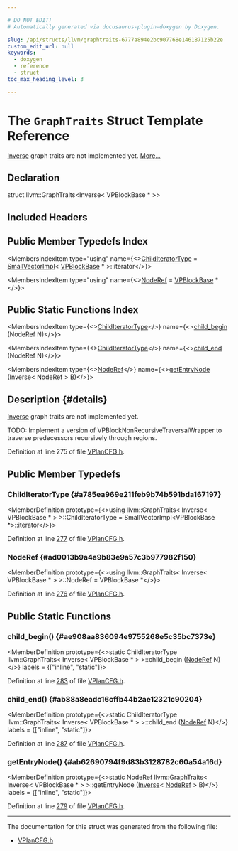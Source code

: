 ```yaml
---

# DO NOT EDIT!
# Automatically generated via docusaurus-plugin-doxygen by Doxygen.

slug: /api/structs/llvm/graphtraits-6777a894e2bc907768e146187125b22e
custom_edit_url: null
keywords:
  - doxygen
  - reference
  - struct
toc_max_heading_level: 3

---
```





# The `GraphTraits` Struct Template Reference

<DoxygenPage pluginConfig={pluginConfig}>

<a href="/docs/api/structs/llvm/inverse">Inverse</a> graph traits are not implemented yet. <a href="#details">More...</a>

## Declaration

<CodeBlock>struct llvm::GraphTraits&lt;Inverse&lt; VPBlockBase &#42; &gt;&gt;</CodeBlock>

## Included Headers

<IncludesList>
<IncludesListItem
  filePath="Transforms/Vectorize/VPlanCFG.h"
  permalink="/docs/api/files/lib/lib/transforms/lib/transforms/vectorize/vplancfg-h"
  isLocal="true" />
</IncludesList>

## Public Member Typedefs Index

<MembersIndex>

<MembersIndexItem
  type="using"
  name={<><a href="#a785ea969e211feb9b74b591bda167197">ChildIteratorType</a> = <a href="/docs/api/classes/llvm/smallvectorimpl">SmallVectorImpl</a>&lt; <a href="/docs/api/classes/llvm/vpblockbase">VPBlockBase</a> &#42; &gt;::iterator</>}>
</MembersIndexItem>

<MembersIndexItem
  type="using"
  name={<><a href="#ad0013b9a4a9b83e9a57c3b977982f150">NodeRef</a> = <a href="/docs/api/classes/llvm/vpblockbase">VPBlockBase</a> &#42;</>}>
</MembersIndexItem>

</MembersIndex>

## Public Static Functions Index

<MembersIndex>

<MembersIndexItem
  type={<><a href="#a785ea969e211feb9b74b591bda167197">ChildIteratorType</a></>}
  name={<><a href="#ae908aa836094e9755268e5c35bc7373e">child&#95;begin</a> (NodeRef N)</>}>
</MembersIndexItem>

<MembersIndexItem
  type={<><a href="#a785ea969e211feb9b74b591bda167197">ChildIteratorType</a></>}
  name={<><a href="#ab88a8eadc16cffb44b2ae12321c90204">child&#95;end</a> (NodeRef N)</>}>
</MembersIndexItem>

<MembersIndexItem
  type={<><a href="#ad0013b9a4a9b83e9a57c3b977982f150">NodeRef</a></>}
  name={<><a href="#ab62690794f9d83b3128782c60a54a16d">getEntryNode</a> (Inverse&lt; NodeRef &gt; B)</>}>
</MembersIndexItem>

</MembersIndex>

## Description {#details}

<a href="/docs/api/structs/llvm/inverse">Inverse</a> graph traits are not implemented yet.

TODO: Implement a version of VPBlockNonRecursiveTraversalWrapper to traverse predecessors recursively through regions.

Definition at line 275 of file <a href="/docs/api/files/lib/lib/transforms/lib/transforms/vectorize/vplancfg-h">VPlanCFG.h</a>.

<SectionDefinition>

## Public Member Typedefs

### ChildIteratorType {#a785ea969e211feb9b74b591bda167197}

<MemberDefinition
  prototype={<>using llvm::GraphTraits&lt; Inverse&lt; VPBlockBase &#42; &gt; &gt;::ChildIteratorType =  SmallVectorImpl&lt;VPBlockBase &#42;&gt;::iterator</>}>

Definition at line <a href="/docs/api/files/lib/lib/transforms/lib/transforms/vectorize/vplancfg-h/#l00277">277</a> of file <a href="/docs/api/files/lib/lib/transforms/lib/transforms/vectorize/vplancfg-h">VPlanCFG.h</a>.
</MemberDefinition>

### NodeRef {#ad0013b9a4a9b83e9a57c3b977982f150}

<MemberDefinition
  prototype={<>using llvm::GraphTraits&lt; Inverse&lt; VPBlockBase &#42; &gt; &gt;::NodeRef =  VPBlockBase &#42;</>}>

Definition at line <a href="/docs/api/files/lib/lib/transforms/lib/transforms/vectorize/vplancfg-h/#l00276">276</a> of file <a href="/docs/api/files/lib/lib/transforms/lib/transforms/vectorize/vplancfg-h">VPlanCFG.h</a>.
</MemberDefinition>

</SectionDefinition>

<SectionDefinition>

## Public Static Functions

### child&#95;begin() {#ae908aa836094e9755268e5c35bc7373e}

<MemberDefinition
  prototype={<>static ChildIteratorType llvm::GraphTraits&lt; Inverse&lt; VPBlockBase &#42; &gt; &gt;::child&#95;begin (<a href="#ad0013b9a4a9b83e9a57c3b977982f150">NodeRef</a> N)</>}
  labels = {["inline", "static"]}>

Definition at line <a href="/docs/api/files/lib/lib/transforms/lib/transforms/vectorize/vplancfg-h/#l00283">283</a> of file <a href="/docs/api/files/lib/lib/transforms/lib/transforms/vectorize/vplancfg-h">VPlanCFG.h</a>.
</MemberDefinition>

### child&#95;end() {#ab88a8eadc16cffb44b2ae12321c90204}

<MemberDefinition
  prototype={<>static ChildIteratorType llvm::GraphTraits&lt; Inverse&lt; VPBlockBase &#42; &gt; &gt;::child&#95;end (<a href="#ad0013b9a4a9b83e9a57c3b977982f150">NodeRef</a> N)</>}
  labels = {["inline", "static"]}>

Definition at line <a href="/docs/api/files/lib/lib/transforms/lib/transforms/vectorize/vplancfg-h/#l00287">287</a> of file <a href="/docs/api/files/lib/lib/transforms/lib/transforms/vectorize/vplancfg-h">VPlanCFG.h</a>.
</MemberDefinition>

### getEntryNode() {#ab62690794f9d83b3128782c60a54a16d}

<MemberDefinition
  prototype={<>static NodeRef llvm::GraphTraits&lt; Inverse&lt; VPBlockBase &#42; &gt; &gt;::getEntryNode (<a href="/docs/api/structs/llvm/inverse">Inverse</a>&lt; <a href="#ad0013b9a4a9b83e9a57c3b977982f150">NodeRef</a> &gt; B)</>}
  labels = {["inline", "static"]}>

Definition at line <a href="/docs/api/files/lib/lib/transforms/lib/transforms/vectorize/vplancfg-h/#l00279">279</a> of file <a href="/docs/api/files/lib/lib/transforms/lib/transforms/vectorize/vplancfg-h">VPlanCFG.h</a>.
</MemberDefinition>

</SectionDefinition>

<hr/>

The documentation for this struct was generated from the following file:

<ul>
<li><a href="/docs/api/files/lib/lib/transforms/lib/transforms/vectorize/vplancfg-h">VPlanCFG.h</a></li>
</ul>

</DoxygenPage>

